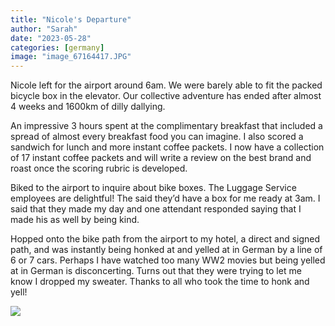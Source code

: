 ```yaml
---
title: "Nicole's Departure"
author: "Sarah"
date: "2023-05-28"
categories: [germany]
image: "image_67164417.JPG"
---
```


Nicole left for the airport around 6am. We were barely able to fit the packed bicycle box in the elevator.  Our collective adventure has ended after almost 4 weeks and 1600km of dilly dallying. 

An impressive 3 hours spent at the complimentary breakfast that included a spread of almost every breakfast food you can imagine. I also scored a sandwich for lunch and more instant coffee packets. I now have a collection of 17 instant coffee packets and will write a review on the best brand and roast once the scoring rubric is developed. 

Biked to the airport to inquire about bike boxes. The Luggage Service employees are delightful! The said they’d have a box for me ready at 3am. I said that they made my day and one attendant responded saying that I made his as well by being kind. 

Hopped onto the bike path from the airport to my hotel, a direct and signed path, and was instantly being honked at and yelled at in German by a line of 6 or 7 cars. Perhaps I have watched too many WW2 movies but being yelled at in German is disconcerting. Turns out that they were trying to let me know I dropped my sweater. Thanks to all who took the time to honk and yell!

![](image_67164417.JPG)
